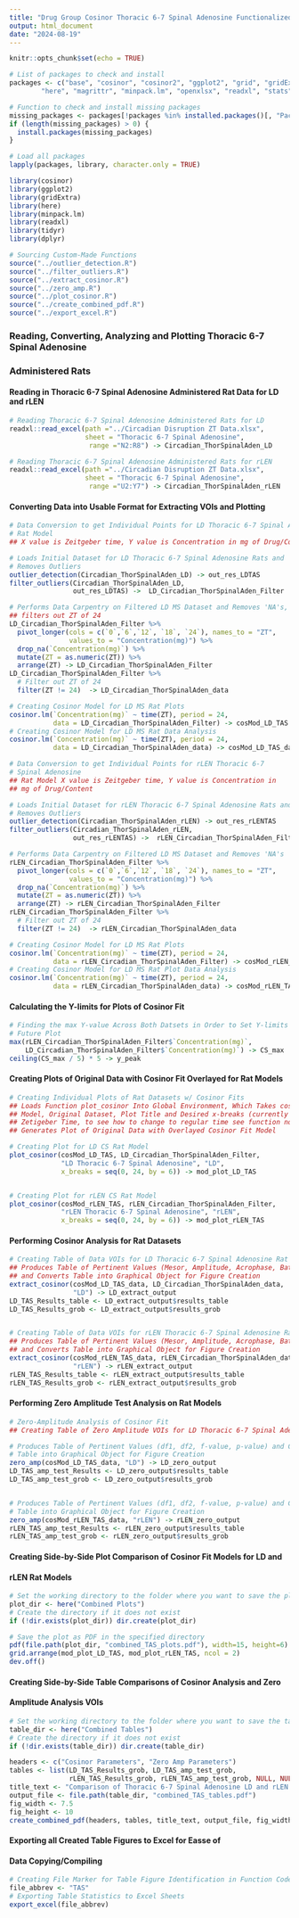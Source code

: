 ```yaml
---
title: "Drug Group Cosinor Thoracic 6-7 Spinal Adenosine Functionalized"
output: html_document
date: "2024-08-19"
---
```


```r
knitr::opts_chunk$set(echo = TRUE)

# List of packages to check and install
packages <- c("base", "cosinor", "cosinor2", "ggplot2", "grid", "gridExtra",
        "here", "magrittr", "minpack.lm", "openxlsx", "readxl", "stats", "tidyr", "dplyr")

# Function to check and install missing packages
missing_packages <- packages[!packages %in% installed.packages()[, "Package"]]
if (length(missing_packages) > 0) {
  install.packages(missing_packages)
}

# Load all packages
lapply(packages, library, character.only = TRUE)

library(cosinor)
library(ggplot2)
library(gridExtra)
library(here)
library(minpack.lm)
library(readxl)
library(tidyr)
library(dplyr)
```


```r
# Sourcing Custom-Made Functions
source("../outlier_detection.R")
source("../filter_outliers.R")
source("../extract_cosinor.R")
source("../zero_amp.R")
source("../plot_cosinor.R")
source("../create_combined_pdf.R")
source("../export_excel.R")
```


### Reading, Converting, Analyzing and Plotting Thoracic 6-7 Spinal Adenosine 
### Administered Rats 
#### Reading in Thoracic 6-7 Spinal Adenosine Administered Rat Data for LD and rLEN
```r
# Reading Thoracic 6-7 Spinal Adenosine Administered Rats for LD
readxl::read_excel(path ="../Circadian Disruption ZT Data.xlsx",
                   sheet = "Thoracic 6-7 Spinal Adenosine",
                    range ="N2:R8") -> Circadian_ThorSpinalAden_LD

# Reading Thoracic 6-7 Spinal Adenosine Administered Rats for rLEN
readxl::read_excel(path ="../Circadian Disruption ZT Data.xlsx",
                   sheet = "Thoracic 6-7 Spinal Adenosine",
                    range ="U2:Y7") -> Circadian_ThorSpinalAden_rLEN
```


#### Converting Data into Usable Format for Extracting VOIs and Plotting
```r
# Data Conversion to get Individual Points for LD Thoracic 6-7 Spinal Adenosine 
# Rat Model 
## X value is Zeitgeber time, Y value is Concentration in mg of Drug/Content

# Loads Initial Dataset for LD Thoracic 6-7 Spinal Adenosine Rats and 
# Removes Outliers
outlier_detection(Circadian_ThorSpinalAden_LD) -> out_res_LDTAS
filter_outliers(Circadian_ThorSpinalAden_LD, 
                out_res_LDTAS) ->  LD_Circadian_ThorSpinalAden_Filter

# Performs Data Carpentry on Filtered LD MS Dataset and Removes 'NA's,
## filters out ZT of 24
LD_Circadian_ThorSpinalAden_Filter %>%
  pivot_longer(cols = c(`0`,`6`,`12`, `18`, `24`), names_to = "ZT", 
               values_to = "Concentration(mg)") %>%
  drop_na(`Concentration(mg)`) %>%
  mutate(ZT = as.numeric(ZT)) %>%
  arrange(ZT) -> LD_Circadian_ThorSpinalAden_Filter
LD_Circadian_ThorSpinalAden_Filter %>%
  # Filter out ZT of 24
  filter(ZT != 24)  -> LD_Circadian_ThorSpinalAden_data

# Creating Cosinor Model for LD MS Rat Plots
cosinor.lm(`Concentration(mg)` ~ time(ZT), period = 24,
           data = LD_Circadian_ThorSpinalAden_Filter) -> cosMod_LD_TAS
# Creating Cosinor Model for LD MS Rat Data Analysis
cosinor.lm(`Concentration(mg)` ~ time(ZT), period = 24,
           data = LD_Circadian_ThorSpinalAden_data) -> cosMod_LD_TAS_data
```

```r
# Data Conversion to get Individual Points for rLEN Thoracic 6-7 
# Spinal Adenosine 
## Rat Model X value is Zeitgeber time, Y value is Concentration in 
## mg of Drug/Content

# Loads Initial Dataset for rLEN Thoracic 6-7 Spinal Adenosine Rats and 
# Removes Outliers
outlier_detection(Circadian_ThorSpinalAden_rLEN) -> out_res_rLENTAS
filter_outliers(Circadian_ThorSpinalAden_rLEN, 
                out_res_rLENTAS) ->  rLEN_Circadian_ThorSpinalAden_Filter

# Performs Data Carpentry on Filtered LD MS Dataset and Removes 'NA's
rLEN_Circadian_ThorSpinalAden_Filter %>%
  pivot_longer(cols = c(`0`,`6`,`12`, `18`, `24`), names_to = "ZT", 
               values_to = "Concentration(mg)") %>%
  drop_na(`Concentration(mg)`) %>%
  mutate(ZT = as.numeric(ZT)) %>%
  arrange(ZT) -> rLEN_Circadian_ThorSpinalAden_Filter
rLEN_Circadian_ThorSpinalAden_Filter %>%
  # Filter out ZT of 24
  filter(ZT != 24)  -> rLEN_Circadian_ThorSpinalAden_data

# Creating Cosinor Model for LD MS Rat Plots
cosinor.lm(`Concentration(mg)` ~ time(ZT), period = 24,
           data = rLEN_Circadian_ThorSpinalAden_Filter) -> cosMod_rLEN_TAS
# Creating Cosinor Model for LD MS Rat Plot Data Analysis
cosinor.lm(`Concentration(mg)` ~ time(ZT), period = 24,
           data = rLEN_Circadian_ThorSpinalAden_data) -> cosMod_rLEN_TAS_data
```


#### Calculating the Y-limits for Plots of Cosinor Fit
```r
# Finding the max Y-value Across Both Datsets in Order to Set Y-limits of 
# Future Plot
max(rLEN_Circadian_ThorSpinalAden_Filter$`Concentration(mg)`, 
    LD_Circadian_ThorSpinalAden_Filter$`Concentration(mg)`) -> CS_max
ceiling(CS_max / 5) * 5 -> y_peak
```


#### Creating Plots of Original Data with Cosinor Fit Overlayed for Rat Models
```r
# Creating Individual Plots of Rat Datasets w/ Cosinor Fits
## Loads Function plot_cosinor Into Global Environment, Which Takes cosMod 
## Model, Original Dataset, Plot Title and Desired x-breaks (currently set for
## Zetigeber Time, to see how to change to regular time see function notes) and
## Generates Plot of Original Data with Overlayed Cosinor Fit Model

# Creating Plot for LD CS Rat Model
plot_cosinor(cosMod_LD_TAS, LD_Circadian_ThorSpinalAden_Filter, 
             "LD Thoracic 6-7 Spinal Adenosine", "LD",
             x_breaks = seq(0, 24, by = 6)) -> mod_plot_LD_TAS


# Creating Plot for rLEN CS Rat Model
plot_cosinor(cosMod_rLEN_TAS, rLEN_Circadian_ThorSpinalAden_Filter, 
             "rLEN Thoracic 6-7 Spinal Adenosine", "rLEN",
             x_breaks = seq(0, 24, by = 6)) -> mod_plot_rLEN_TAS
```


#### Performing Cosinor Analysis for Rat Datasets
```r
# Creating Table of Data VOIs for LD Thoracic 6-7 Spinal Adenosine Rat Model
## Produces Table of Pertinent Values (Mesor, Amplitude, Acrophase, Bathyphase)
## and Converts Table into Graphical Object for Figure Creation
extract_cosinor(cosMod_LD_TAS_data, LD_Circadian_ThorSpinalAden_data,
                "LD") -> LD_extract_output
LD_TAS_Results_table <- LD_extract_output$results_table
LD_TAS_Results_grob <- LD_extract_output$results_grob


# Creating Table of Data VOIs for rLEN Thoracic 6-7 Spinal Adenosine Rat Model
## Produces Table of Pertinent Values (Mesor, Amplitude, Acrophase, Bathyphase)
## and Converts Table into Graphical Object for Figure Creation
extract_cosinor(cosMod_rLEN_TAS_data, rLEN_Circadian_ThorSpinalAden_data,
                "rLEN") -> rLEN_extract_output
rLEN_TAS_Results_table <- rLEN_extract_output$results_table
rLEN_TAS_Results_grob <- rLEN_extract_output$results_grob
```


#### Performing Zero Amplitude Test Analysis on Rat Models
```r
# Zero-Amplitude Analysis of Cosinor Fit
## Creating Table of Zero Amplitude VOIs for LD Thoracic 6-7 Spinal Adenosine Rat Model

# Produces Table of Pertinent Values (df1, df2, f-value, p-value) and Converts 
# Table into Graphical Object for Figure Creation
zero_amp(cosMod_LD_TAS_data, "LD") -> LD_zero_output
LD_TAS_amp_test_Results <- LD_zero_output$results_table
LD_TAS_amp_test_grob <- LD_zero_output$results_grob


# Produces Table of Pertinent Values (df1, df2, f-value, p-value) and Converts 
# Table into Graphical Object for Figure Creation
zero_amp(cosMod_rLEN_TAS_data, "rLEN") -> rLEN_zero_output
rLEN_TAS_amp_test_Results <- rLEN_zero_output$results_table
rLEN_TAS_amp_test_grob <- rLEN_zero_output$results_grob
```


#### Creating Side-by-Side Plot Comparison of Cosinor Fit Models for LD and 
#### rLEN Rat Models
```r
# Set the working directory to the folder where you want to save the plot
plot_dir <- here("Combined Plots")
# Create the directory if it does not exist
if (!dir.exists(plot_dir)) dir.create(plot_dir)  

# Save the plot as PDF in the specified directory
pdf(file.path(plot_dir, "combined_TAS_plots.pdf"), width=15, height=6)
grid.arrange(mod_plot_LD_TAS, mod_plot_rLEN_TAS, ncol = 2)
dev.off()
```


#### Creating Side-by-Side Table Comparisons of Cosinor Analysis and Zero
#### Amplitude Analysis VOIs
```r
# Set the working directory to the folder where you want to save the tables
table_dir <- here("Combined Tables")
# Create the directory if it does not exist
if (!dir.exists(table_dir)) dir.create(table_dir)  

headers <- c("Cosinor Parameters", "Zero Amp Parameters")
tables <- list(LD_TAS_Results_grob, LD_TAS_amp_test_grob, 
               rLEN_TAS_Results_grob, rLEN_TAS_amp_test_grob, NULL, NULL)
title_text <- "Comparison of Thoracic 6-7 Spinal Adenosine LD and rLEN Circadian Disruption Values"
output_file <- file.path(table_dir, "combined_TAS_tables.pdf")
fig_width <- 7.5
fig_height <- 10
create_combined_pdf(headers, tables, title_text, output_file, fig_width, fig_height)
```


#### Exporting all Created Table Figures to Excel for Easse of
#### Data Copying/Compiling
```r
# Creating File Marker for Table Figure Identification in Function Code
file_abbrev <- "TAS"
# Exporting Table Statistics to Excel Sheets
export_excel(file_abbrev)
```